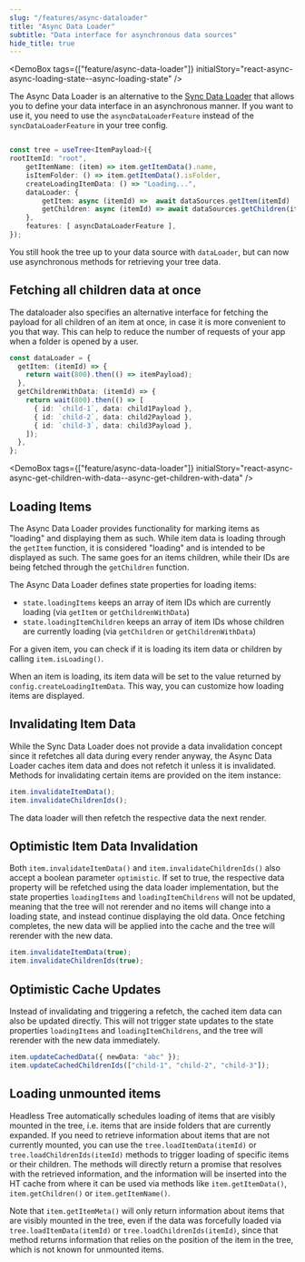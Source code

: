 ```yaml
---
slug: "/features/async-dataloader"
title: "Async Data Loader"
subtitle: "Data interface for asynchronous data sources"
hide_title: true
---
```



<FeaturePageHeader
    title="Async Data Loader"
    subtitle="Data interface for asynchronous data sources"
    feature="async-data-loader"
/>

<DemoBox tags={["feature/async-data-loader"]} initialStory="react-async-async-loading-state--async-loading-state" />

The Async Data Loader is an alternative to the [Sync Data Loader](/features/sync-dataloader) that allows you to
define your data interface in an asynchronous manner. If you want to use it, you need to use the `asyncDataLoaderFeature`
instead of the `syncDataLoaderFeature` in your tree config.

```ts

const tree = useTree<ItemPayload>({
rootItemId: "root",
    getItemName: (item) => item.getItemData().name,
    isItemFolder: () => item.getItemData().isFolder,
    createLoadingItemData: () => "Loading...",
    dataLoader: {
        getItem: async (itemId) =>  await dataSources.getItem(itemId)
        getChildren: async (itemId) => await dataSources.getChildren(itemId),
    },
    features: [ asyncDataLoaderFeature ],
});
```

You still hook the tree up to your data source with `dataLoader`, but can now use asynchronous methods for
retrieving your tree data.

## Fetching all children data at once

The dataloader also specifies an alternative interface for fetching the payload for all children of an item
at once, in case it is more convenient to you that way. This can help to reduce the number of requests of your
app when a folder is opened by a user.

```ts
const dataLoader = {
  getItem: (itemId) => {
    return wait(800).then(() => itemPayload);
  },
  getChildrenWithData: (itemId) => {
    return wait(800).then(() => [
      { id: `child-1`, data: child1Payload },
      { id: `child-2`, data: child2Payload },
      { id: `child-3`, data: child3Payload },
    ]);
  },
};
```

<DemoBox tags={["feature/async-data-loader"]} initialStory="react-async-async-get-children-with-data--async-get-children-with-data" />

## Loading Items

The Async Data Loader provides functionality for marking items as "loading" and displaying them as such. While item
data is loading through the `getItem` function, it is considered "loading" and is intended to be displayed as such.
The same goes for an items children, while their IDs are being fetched through the `getChildren` function.

The Async Data Loader defines state properties for loading items: 

- `state.loadingItems` keeps an array of item IDs which are currently loading (via `getItem` or `getChildrenWithData`)
- `state.loadingItemChildren` keeps an array of item IDs whose children are currently loading (via `getChildren` or `getChildrenWithData`)

For a given item, you can check if it is loading its item data or children by calling `item.isLoading()`.

When an item is loading, its item data will be set to the value returned by `config.createLoadingItemData`. This
way, you can customize how loading items are displayed.

## Invalidating Item Data

While the Sync Data Loader does not provide a data invalidation concept since it refetches all data during every render
anyway, the Async Data Loader caches item data and does not refetch it unless it is invalidated. Methods for invalidating
certain items are provided on the item instance:

```ts
item.invalidateItemData();
item.invalidateChildrenIds();
```

The data loader will then refetch the respective data the next render.

## Optimistic Item Data Invalidation

Both `item.invalidateItemData()` and `item.invalidateChildrenIds()` also accept a boolean parameter `optimistic`. If set
to true, the respective data property will be refetched using the data loader implementation, but the state properties 
`loadingItems` and `loadingItemChildrens` will not be updated, meaning that the tree will not rerender and no items will
change into a loading state, and instead continue displaying the old data. Once fetching completes, the new data will be applied
into the cache and the tree will rerender with the new data.

```ts
item.invalidateItemData(true);
item.invalidateChildrenIds(true);
```

## Optimistic Cache Updates

Instead of invalidating and triggering a refetch, the cached item data can also be updated directly. This will not trigger 
state updates to the state properties `loadingItems` and `loadingItemChildrens`, and the tree will rerender with the new data immediately.

```ts
item.updateCachedData({ newData: "abc" });
item.updateCachedChildrenIds(["child-1", "child-2", "child-3"]);
```

## Loading unmounted items

Headless Tree automatically schedules loading of items that are visibly mounted in the tree, i.e. items that are inside folders that are
currently expanded. If you need to retrieve information about items that are not currently mounted, you can use the `tree.loadItemData(itemId)`
or `tree.loadChildrenIds(itemId)` methods to trigger loading of specific items or their children. The methods will directly return
a promise that resolves with the retrieved information, and the information will be inserted into the HT cache from where it can be used
via methods like `item.getItemData()`, `item.getChildren()` or `item.getItemName()`.

Note that `item.getItemMeta()` will only return information about items that are visibly mounted in the tree, even if the data was forcefully
loaded via `tree.loadItemData(itemId)` or `tree.loadChildrenIds(itemId)`, since that method returns information that relies on the position
of the item in the tree, which is not known for unmounted items.
